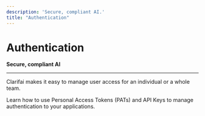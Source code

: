 ```yaml
---
description: 'Secure, compliant AI.'
title: "Authentication"
---
```


# Authentication

**Secure, compliant AI**
<hr />

Clarifai makes it easy to manage user access for an individual or a whole team.

Learn how to use Personal Access Tokens (PATs) and API Keys to manage authentication to your applications.


<DocCardList items={useCurrentSidebarCategory().items}/>